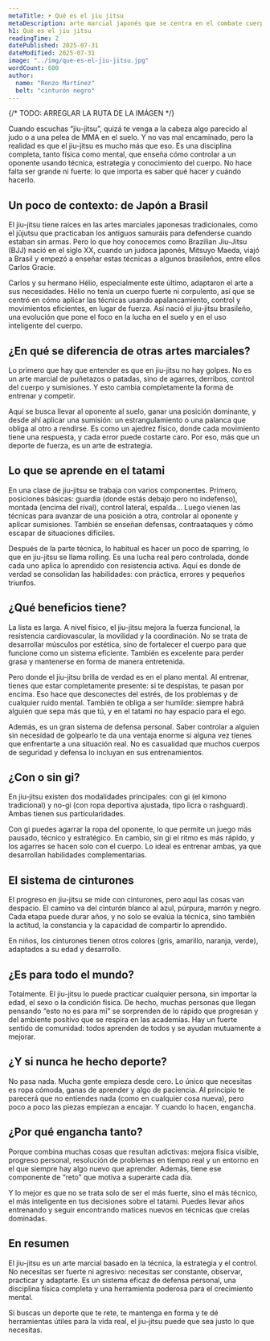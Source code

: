 ```yaml
---
metaTitle: ➤ Qué es el jiu jitsu
metaDescription: arte marcial japonés que se centra en el combate cuerpo a cuerpo, especialmente en el suelo, utilizando técnicas de sumisión como luxaciones, estrangulaciones e inmovilizaciones para someter al oponente.
h1: Qué es el jiu jitsu
readingTime: 2
datePublished: 2025-07-31
dateModified: 2025-07-31
image: "../img/que-es-el-jiu-jitsu.jpg"
wordCount: 600
author:
  name: "Renzo Martínez"
  belt: "cinturón negro"
---
```


{/* TODO: ARREGLAR LA RUTA DE LA IMÁGEN */}

Cuando escuchas “jiu-jitsu”, quizá te venga a la cabeza algo parecido al judo o a una pelea de MMA en el suelo. Y no vas mal encaminado, pero la realidad es que el jiu-jitsu es mucho más que eso. Es una disciplina completa, tanto física como mental, que enseña cómo controlar a un oponente usando técnica, estrategia y conocimiento del cuerpo. No hace falta ser grande ni fuerte: lo que importa es saber qué hacer y cuándo hacerlo.

## Un poco de contexto: de Japón a Brasil

El jiu-jitsu tiene raíces en las artes marciales japonesas tradicionales, como el jūjutsu que practicaban los antiguos samuráis para defenderse cuando estaban sin armas. Pero lo que hoy conocemos como Brazilian Jiu-Jitsu (BJJ) nació en el siglo XX, cuando un judoca japonés, Mitsuyo Maeda, viajó a Brasil y empezó a enseñar estas técnicas a algunos brasileños, entre ellos Carlos Gracie.

Carlos y su hermano Hélio, especialmente este último, adaptaron el arte a sus necesidades. Hélio no tenía un cuerpo fuerte ni corpulento, así que se centró en cómo aplicar las técnicas usando apalancamiento, control y movimientos eficientes, en lugar de fuerza. Así nació el jiu-jitsu brasileño, una evolución que pone el foco en la lucha en el suelo y en el uso inteligente del cuerpo.

## ¿En qué se diferencia de otras artes marciales?

Lo primero que hay que entender es que en jiu-jitsu no hay golpes. No es un arte marcial de puñetazos o patadas, sino de agarres, derribos, control del cuerpo y sumisiones. Y esto cambia completamente la forma de entrenar y competir.

Aquí se busca llevar al oponente al suelo, ganar una posición dominante, y desde ahí aplicar una sumisión: un estrangulamiento o una palanca que obliga al otro a rendirse. Es como un ajedrez físico, donde cada movimiento tiene una respuesta, y cada error puede costarte caro. Por eso, más que un deporte de fuerza, es un arte de estrategia.

## Lo que se aprende en el tatami

En una clase de jiu-jitsu se trabaja con varios componentes. Primero, posiciones básicas: guardia (donde estás debajo pero no indefenso), montada (encima del rival), control lateral, espalda… Luego vienen las técnicas para avanzar de una posición a otra, controlar al oponente y aplicar sumisiones. También se enseñan defensas, contraataques y cómo escapar de situaciones difíciles.

Después de la parte técnica, lo habitual es hacer un poco de sparring, lo que en jiu-jitsu se llama rolling. Es una lucha real pero controlada, donde cada uno aplica lo aprendido con resistencia activa. Aquí es donde de verdad se consolidan las habilidades: con práctica, errores y pequeños triunfos.

## ¿Qué beneficios tiene?

La lista es larga. A nivel físico, el jiu-jitsu mejora la fuerza funcional, la resistencia cardiovascular, la movilidad y la coordinación. No se trata de desarrollar músculos por estética, sino de fortalecer el cuerpo para que funcione como un sistema eficiente. También es excelente para perder grasa y mantenerse en forma de manera entretenida.

Pero donde el jiu-jitsu brilla de verdad es en el plano mental. Al entrenar, tienes que estar completamente presente: si te despistas, te pasan por encima. Eso hace que desconectes del estrés, de los problemas y de cualquier ruido mental. También te obliga a ser humilde: siempre habrá alguien que sepa más que tú, y en el tatami no hay espacio para el ego.

Además, es un gran sistema de defensa personal. Saber controlar a alguien sin necesidad de golpearlo te da una ventaja enorme si alguna vez tienes que enfrentarte a una situación real. No es casualidad que muchos cuerpos de seguridad y defensa lo incluyan en sus entrenamientos.

## ¿Con o sin gi?

En jiu-jitsu existen dos modalidades principales: con gi (el kimono tradicional) y no-gi (con ropa deportiva ajustada, tipo licra o rashguard). Ambas tienen sus particularidades.

Con gi puedes agarrar la ropa del oponente, lo que permite un juego más pausado, técnico y estratégico. En cambio, sin gi el ritmo es más rápido, y los agarres se hacen solo con el cuerpo. Lo ideal es entrenar ambas, ya que desarrollan habilidades complementarias.

## El sistema de cinturones

El progreso en jiu-jitsu se mide con cinturones, pero aquí las cosas van despacio. El camino va del cinturón blanco al azul, púrpura, marrón y negro. Cada etapa puede durar años, y no solo se evalúa la técnica, sino también la actitud, la constancia y la capacidad de compartir lo aprendido.

En niños, los cinturones tienen otros colores (gris, amarillo, naranja, verde), adaptados a su edad y desarrollo.

## ¿Es para todo el mundo?

Totalmente. El jiu-jitsu lo puede practicar cualquier persona, sin importar la edad, el sexo o la condición física. De hecho, muchas personas que llegan pensando “esto no es para mí” se sorprenden de lo rápido que progresan y del ambiente positivo que se respira en las academias. Hay un fuerte sentido de comunidad: todos aprenden de todos y se ayudan mutuamente a mejorar.

## ¿Y si nunca he hecho deporte?

No pasa nada. Mucha gente empieza desde cero. Lo único que necesitas es ropa cómoda, ganas de aprender y algo de paciencia. Al principio te parecerá que no entiendes nada (como en cualquier cosa nueva), pero poco a poco las piezas empiezan a encajar. Y cuando lo hacen, engancha.

## ¿Por qué engancha tanto?

Porque combina muchas cosas que resultan adictivas: mejora física visible, progreso personal, resolución de problemas en tiempo real y un entorno en el que siempre hay algo nuevo que aprender. Además, tiene ese componente de “reto” que motiva a superarte cada día.

Y lo mejor es que no se trata solo de ser el más fuerte, sino el más técnico, el más inteligente en tus decisiones sobre el tatami. Puedes llevar años entrenando y seguir encontrando matices nuevos en técnicas que creías dominadas.

## En resumen

El jiu-jitsu es un arte marcial basado en la técnica, la estrategia y el control. No necesitas ser fuerte ni agresivo: necesitas ser constante, observar, practicar y adaptarte. Es un sistema eficaz de defensa personal, una disciplina física completa y una herramienta poderosa para el crecimiento mental.

Si buscas un deporte que te rete, te mantenga en forma y te dé herramientas útiles para la vida real, el jiu-jitsu puede que sea justo lo que necesitas.

